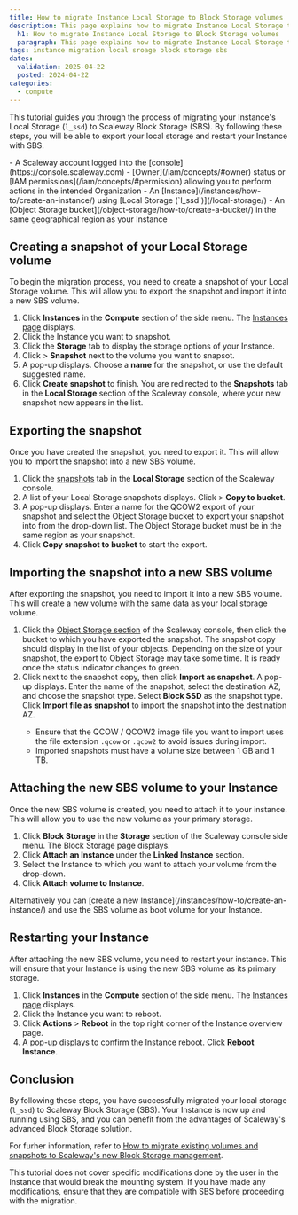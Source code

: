 ```yaml
---
title: How to migrate Instance Local Storage to Block Storage volumes
description: This page explains how to migrate Instance Local Storage to Block Storage volumes.
  h1: How to migrate Instance Local Storage to Block Storage volumes
  paragraph: This page explains how to migrate Instance Local Storage to Block Storage volumes.
tags: instance migration local sroage block storage sbs
dates:
  validation: 2025-04-22
  posted: 2024-04-22
categories:
  - compute
---
```



This tutorial guides you through the process of migrating your Instance's Local Storage (`l_ssd`) to Scaleway Block Storage (SBS). 
By following these steps, you will be able to export your local storage and restart your Instance with SBS.

<Requirements />
- A Scaleway account logged into the [console](https://console.scaleway.com)
- [Owner](/iam/concepts/#owner) status or [IAM permissions](/iam/concepts/#permission) allowing you to perform actions in the intended Organization
- An [Instance](/instances/how-to/create-an-instance/) using [Local Storage (`l_ssd`)](/local-storage/)
- An [Object Storage bucket](/object-storage/how-to/create-a-bucket/) in the same geographical region as your Instance

## Creating a snapshot of your Local Storage volume

To begin the migration process, you need to create a snapshot of your Local Storage volume. This will allow you to export the snapshot and import it into a new SBS volume.

1. Click **Instances** in the **Compute** section of the side menu. The [Instances page](https://console.scaleway.com/instance/servers) displays.
2. Click the Instance you want to snapshot.
3. Click the **Storage** tab to display the storage options of your Instance.
4. Click <Icon name="more" /> > **Snapshot** next to the volume you want to snapsot.
5. A pop-up displays. Choose a **name** for the snapshot, or use the default suggested name.
6. Click **Create snapshot** to finish. You are redirected to the **Snapshots** tab in the **Local Storage** section of the Scaleway console, where your new snapshot now appears in the list.

## Exporting the snapshot

Once you have created the snapshot, you need to export it. This will allow you to import the snapshot into a new SBS volume.

1. Click the [snapshots](https://console.scaleway.com/local-storage/snapshots) tab in the **Local Storage** section of the Scaleway console.
2. A list of your Local Storage snapshots displays. Click <Icon name="more" /> > **Copy to bucket**.
3. A pop-up displays. Enter a name for the QCOW2 export of your snapshot and select the Object Storage bucket to export your snapshot into from the drop-down list.
    <Message type="note">
      The Object Storage bucket must be in the same region as your snapshot.
    </Message>
4. Click **Copy snapshot to bucket** to start the export.

## Importing the snapshot into a new SBS volume

After exporting the snapshot, you need to import it into a new SBS volume. This will create a new volume with the same data as your local storage volume.

1. Click the [Object Storage section](https://console.scaleway.com/object-storage/buckets) of the Scaleway console, then click the bucket to which you have exported the snapshot. The snapshot copy should display in the list of your objects.
    <Message type="note">
    Depending on the size of your snapshot, the export to Object Storage may take some time. It is ready once the status indicator changes to green.
    </Message>
2. Click <Icon name="more" /> next to the snapshot copy, then click **Import as snapshot**. A pop-up displays. Enter the name of the snapshot, select the destination AZ, and choose the snapshot type.
    Select **Block SSD** as the snapshot type. Click **Import file as snapshot** to import the snapshot into the destination AZ.
    <Message type="important">
      - Ensure that the QCOW / QCOW2 image file you want to import uses the file extension `.qcow` or `.qcow2` to avoid issues during import.
      - Imported snapshots must have a volume size between 1 GB and 1 TB.
    </Message>

## Attaching the new SBS volume to your Instance

Once the new SBS volume is created, you need to attach it to your instance. This will allow you to use the new volume as your primary storage.

1. Click **Block Storage** in the **Storage** section of the Scaleway console side menu. The Block Storage page displays.
2. Click **Attach an Instance** under the **Linked Instance** section.
3. Select the Instance to which you want to attach your volume from the drop-down.
4. Click **Attach volume to Instance**.

<Message type="tip">
  Alternatively you can [create a new Instance](/instances/how-to/create-an-instance/) and use the SBS volume as boot volume for your Instance.
</Message>

## Restarting your Instance

After attaching the new SBS volume, you need to restart your instance. This will ensure that your Instance is using the new SBS volume as its primary storage.

1. Click **Instances** in the **Compute** section of the side menu. The [Instances page](https://console.scaleway.com/instance/servers) displays.
2. Click the Instance you want to reboot.
3. Click **Actions** > **Reboot** in the top right corner of the Instance overview page.
4. A pop-up displays to confirm the Instance reboot. Click **Reboot Instance**.

## Conclusion

By following these steps, you have successfully migrated your local storage (`l_ssd`) to Scaleway Block Storage (SBS).
Your Instance is now up and running using SBS, and you can benefit from the advantages of Scaleway's advanced Block Storage solution.

For furher information, refer to [How to migrate existing volumes and snapshots to Scaleway's new Block Storage management](/instances/how-to/migrate-volumes-snapshots-to-sbs/).

<Message type="note">
  This tutorial does not cover specific modifications done by the user in the Instance that would break the mounting system.
  If you have made any modifications, ensure that they are compatible with SBS before proceeding with the migration.
</Message>
